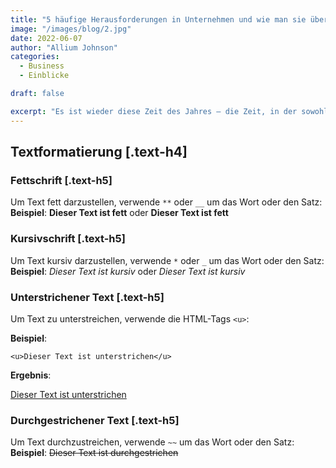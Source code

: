 ```yaml
---
title: "5 häufige Herausforderungen in Unternehmen und wie man sie überwindet"
image: "/images/blog/2.jpg"
date: 2022-06-07
author: "Allium Johnson"
categories:
  - Business
  - Einblicke

draft: false

excerpt: "Es ist wieder diese Zeit des Jahres – die Zeit, in der sowohl die Temperaturen als auch die Stromkosten steigen."
---
```


## Textformatierung [.text-h4]

### Fettschrift [.text-h5]

Um Text fett darzustellen, verwende `**` oder `__` um das Wort oder den Satz:  
**Beispiel**: **Dieser Text ist fett** oder **Dieser Text ist fett**

### Kursivschrift [.text-h5]

Um Text kursiv darzustellen, verwende `*` oder `_` um das Wort oder den Satz:  
**Beispiel**: _Dieser Text ist kursiv_ oder _Dieser Text ist kursiv_

### Unterstrichener Text [.text-h5]

Um Text zu unterstreichen, verwende die HTML-Tags `<u>`:

**Beispiel**:

`<u>Dieser Text ist unterstrichen</u>`

**Ergebnis**:

<u>Dieser Text ist unterstrichen</u>

### Durchgestrichener Text [.text-h5]

Um Text durchzustreichen, verwende `~~` um das Wort oder den Satz:  
**Beispiel**: ~~Dieser Text ist durchgestrichen~~
